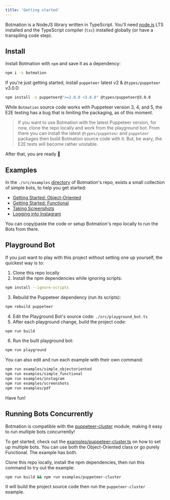 ```yaml
---
title: 'Getting started'
---
```


Botmation is a NodeJS library written in TypeScript. You'll need [node.js](http://nodejs.org/) LTS installed and the TypeScript compiler (`tsc`) installed globally (or have a transpiling code step).

## Install

Install Botmation with `npm` and save it as a dependency:

```bash
npm i -s botmation
```

If you're just getting started, install `puppeteer` latest v2 & `@types/puppeteer` v3.0.0:

```bash
npm install -s puppeteer@">=2.0.0 <3.0.0" @types/puppeteer@3.0.0
```

While `Botmation` source code works with Puppeteer version 3, 4, and 5, the E2E testing has a bug that is limiting the packaging, as of this moment.

> If you want to use Botmation with the latest Puppeteer version, for now, clone the repo locally and work from the playground bot. From there you can install the latest `@types/puppeteer` and `puppeteer` packages then build Botmation source code with it. But, be wary, the E2E tests will become rather unstable.

After that, you are ready 🚀

## Examples

In the `./src/examples` [directory](https://github.com/mrWh1te/Botmation/tree/master/src/examples) of Botmation's repo, exists a small collection of simple bots, to help you get started:

- [Getting Started: Object-Oriented](/src/examples/simple_objectoriented.ts)
- [Getting Started: Functional](/src/examples/simple_functional.ts)
- [Taking Screenshots](/src/examples/screenshots.ts)
- [Logging into Instagram](/src/examples/instagram.ts)

You can copy/paste the code or setup Botmation's repo locally to run the Bots from there.

## Playground Bot

If you just want to play with this project without setting one up yourself, the quickest way is to:
1) Clone this repo locally
2) Install the npm dependencies while ignoring scripts: 
```bash
npm install --ignore-scripts
```
3) Rebuild the Puppeteer dependency (run its scripts): 
```bash
npm rebuild puppeteer
```

4) Edit the Playground Bot's source code: `./src/playground_bot.ts`
5) After each playground change, build the project code: 
```bash
npm run build
```

6) Run the built playground bot: 
```bash
npm run playground
```

You can also edit and run each example with their own command:
```bash
npm run examples/simple_objectoriented
npm run examples/simple_functional
npm run examples/instagram
npm run examples/screenshots
npm run examples/pdf
```

Have fun!

## Running Bots Concurrently

Botmation is compatible with the [puppeteer-cluster](https://github.com/thomasdondorf/puppeteer-cluster) module, making it easy to run multiple bots concurrently!

To get started, check out the [examples/puppeteer-cluster.ts](https://github.com/mrWh1te/Botmation/blob/master/src/examples/puppeteer-cluster.ts) on how to set up multiple bots. You can use both the Object-Oriented class or go purely Functional. The example has both. 

Clone this repo locally, install the npm dependencies, then run this command to try out the example:

```bash
npm run build && npm run examples/puppeteer-cluster
```

It will build the project source code then run the `puppeteer-cluster` example.